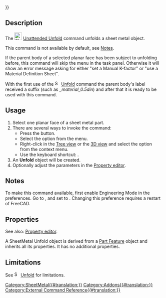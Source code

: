 {{UnfinishedDocu{{#translation:}}}}
<languages/>

{{Docnav
|[[SheetMetal_Unfold|Unfold]]
|[[SheetMetal_UnfoldUpdate|UnfoldUpdate]]
|[[SheetMetal_Workbench|SheetMetal]]
|IconL=SheetMetal_Unfold.svg
|IconR=SheetMetal_UnfoldUpdate.svg
|IconC=Sheetmetal_workbench_icon.svg
}}

{{GuiCommand
|Name=SheetMetal UnattendedUnfold
|MenuLocation=SheetMetal → Unattended Unfold
|Workbenches=[[SheetMetal_Workbench|SheetMetal]]
|Shortcut={{KEY|U}}
|SeeAlso=[[SheetMetal_Unfold|SheetMetal Unfold]]
}}

==Description==

The [[Image:SheetMetal_UnattendedUnfold.svg|24px]] [[SheetMetal_UnattendedUnfold|Unattended Unfold]] command unfolds a sheet metal object.

This command is not available by default, see [[#Notes|Notes]].

If the parent body of a selected planar face has been subject to unfolding before, this command will skip the menu in the task panel. Otherwise it will show an error message asking for either "set a Manual K-factor" or "use a Material Definition Sheet".

With the first use of the [[Image:SheetMetal_Unfold.svg|16px]] [[SheetMetal_Unfold|Unfold]] command the parent body's label received a suffix (such as ''_material_0.5din'') and after that it is ready to be used with this command.

==Usage==

# Select one planar face of a sheet metal part.
# There are several ways to invoke the command:
#* Press the {{Button|[[Image:SheetMetal_UnattendedUnfold.svg |16px]] [[SheetMetal_UnattendedUnfold|Unattended Unfold]]}} button.
#* Select the {{MenuCommand|Sheet Metal → [[Image:SheetMetal_UnattendedUnfold.svg|16px]] [[SheetMetal_UnattendedUnfold|Unattended Unfold]]}} option from the menu.
#* Right-click in the [[Tree_view|Tree view]] or the [[3D_view|3D view]] and select the {{MenuCommand|Sheet Metal → [[Image:SheetMetal_UnattendedUnfold.svg|16px]] [[SheetMetal_UnattendedUnfold|Unattended Unfold]]}} option from the context menu.
#* Use the keyboard shortcut: {{KEY|U}}.
# An '''Unfold''' object will be created.
# Optionally adjust the parameters in the [[Property_editor|Property editor]].

==Notes==

To make this command available, first enable Engineering Mode in the preferences. Go to {{MenuCommand|Edit → Preferences → SheetMetal → General Settings}}, and set {{MenuCommand|Engineering UX Mode}} to {{Value|Enabled}}. Changing this preference requires a restart of FreeCAD.

==Properties==

See also: [[Property_editor|Property editor]].

A SheetMetal Unfold object is derived from a [[Part_Feature|Part Feature]] object and inherits all its properties. It has no additional properties.

==Limitations==

See [[Image:SheetMetal_Unfold.svg|16px]] [[SheetMetal_Unfold|Unfold]] for limitations.


{{Docnav
|[[SheetMetal_Unfold|Unfold]]
|[[SheetMetal_UnfoldUpdate|UnfoldUpdate]]
|[[SheetMetal_Workbench|SheetMetal]]
|IconL=SheetMetal_Unfold.svg
|IconR=SheetMetal_UnfoldUpdate.svg
|IconC=Sheetmetal_workbench_icon.svg
}}


[[Category:SheetMetal{{#translation:}}]]
[[Category:Addons{{#translation:}}]]
[[Category:External Command Reference{{#translation:}}]]
